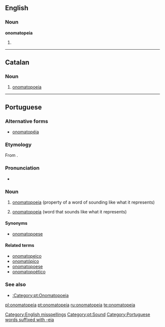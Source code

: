 ==English==

===Noun===
'''onomatopeia'''

# {{obsolete spelling of|onomatopoeia}}

[[Category:English misspellings]]

----

==Catalan==
{{wikipedia|lang=ca}}

===Noun===
{{ca-noun|f|onomatopeies}}

# [[onomatopoeia]]

----

==Portuguese==
{{wikipedia|lang=pt}}

===Alternative forms===
* [[onomatopéia]] {{qualifier|obsolete}}

===Etymology===
From {{etyl|grc|pt}} {{term|ὀνοματοποιία|sc=polytonic|tr=onomatopoiia||the coining of a word in imitation of a sound|lang=grc}}.

===Pronunciation===
* {{a|Brazil}} {{IPA|/ˌo.no.ˌma.to.ˈpɛj.a/|/ˌo.no.ˌma.to.ˈpɛj.ɐ/|lang=pt}}

===Noun===
{{pt-noun|f|s}}

# {{uncountable|lang=pt}} [[onomatopoeia]] (property of a word of sounding like what it represents)
# [[onomatopoeia]] (word that sounds like what it represents)

====Synonyms====
* {{sense|property}} [[onomatopoese]]

====Related terms====
* [[onomatopeico]]
* [[onomatópico]]
* [[onomatopoese]]
* [[onomatopoético]]

===See also===
* [[:Category:pt:Onomatopoeia]]

[[Category:pt:Sound]]
[[Category:Portuguese words suffixed with -eia]]

[[pl:onomatopeia]]
[[pt:onomatopeia]]
[[ru:onomatopeia]]
[[te:onomatopeia]]